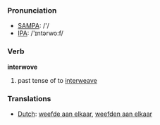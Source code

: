 === Pronunciation ===
*[[w:SAMPA|SAMPA]]: /'/
*[[w:IPA|IPA]]: /'ɪntərwo:f/

=== Verb ===

'''interwove'''

# past tense of to [[interweave]]

=== Translations ===
*[[Dutch]]: [[weefde aan elkaar]], [[weefden aan elkaar]]
